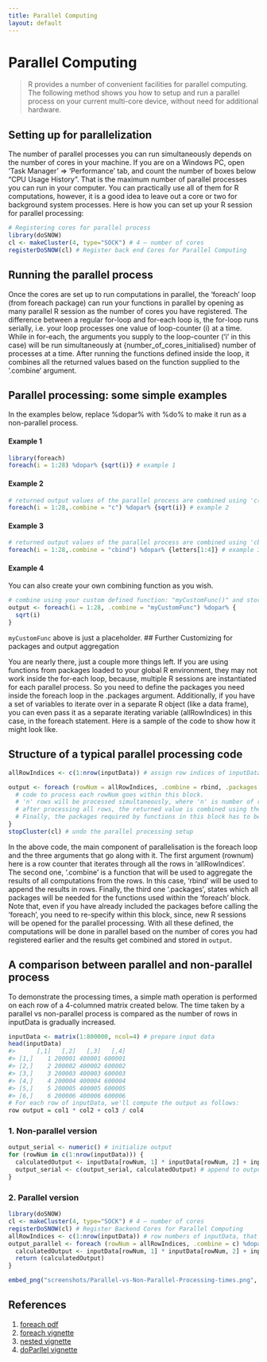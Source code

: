 ```yaml
---
title: Parallel Computing
layout: default
---
```

# Parallel Computing

> R provides a number of convenient facilities for parallel computing. The following method shows you how to setup and run a parallel process on your current multi-core device, without need for additional hardware.

## Setting up for parallelization

The number of parallel processes you can run simultaneously depends on the number of cores in your machine. If you are on a Windows PC, open 'Task Manager' => ‘Performance’ tab, and count the number of boxes below "CPU Usage History". That is the maximum number of parallel processes you can run in your computer.
You can practically use all of them for R computations, however, it is a good idea to leave out a core or two for background system processes. Here is how you can set up your R session for parallel processing:

```r
# Registering cores for parallel process
library(doSNOW)
cl <- makeCluster(4, type="SOCK") # 4 – number of cores
registerDoSNOW(cl) # Register back end Cores for Parallel Computing
```

## Running the parallel process

Once the cores are set up to run computations in parallel, the ‘foreach’ loop (from foreach package) can run your functions in parallel by opening as many parallel R session as the number of cores you have registered. The difference between a regular for-loop and for-each loop is, the for-loop runs serially, i.e. your loop processes one value of loop-counter (i) at a time.
While in for-each, the arguments you supply to the loop-counter (‘i’ in this case) will be run simultaneously at {number_of_cores_initialised} number of processes at a time. After running the functions defined inside the loop, it combines all the returned values based on the function supplied to the ‘.combine‘ argument.

## Parallel processing: some simple examples

In the examples below, replace %dopar% with %do% to make it run as a non-parallel process.

#### Example 1
```r
library(foreach)
foreach(i = 1:28) %dopar% {sqrt(i)} # example 1
```

#### Example 2

```r
# returned output values of the parallel process are combined using 'c()' function
foreach(i = 1:28,.combine = "c") %dopar% {sqrt(i)} # example 2
```

#### Example 3

```r
# returned output values of the parallel process are combined using 'cbind()' function
foreach(i = 1:28,.combine = "cbind") %dopar% {letters[1:4]} # example 3 
```

#### Example 4

You can also create your own combining function as you wish.

```r
# combine using your custom defined function: "myCustomFunc()" and store in 'output' variable
output <- foreach(i = 1:28, .combine = "myCustomFunc") %dopar% {
  sqrt(i)
}
```


`myCustomFunc` above is just a placeholder.
## Further Customizing for packages and output aggregation

You are nearly there, just a couple more things left. If you are using functions from packages loaded to your global R environment, they may not work inside the for-each loop, because, multiple R sessions are instantiated for each parallel process. So you need to define the packages you need inside the foreach loop in the .packages argument.
Additionally, if you have a set of variables to iterate over in a separate R object (like a data frame), you can even pass it as a separate iterating variable (allRowIndices) in this case, in the foreach statement. Here is a sample of the code to show how it might look like.

## Structure of a typical parallel processing code

```r
allRowIndices <- c(1:nrow(inputData)) # assign row indices of inputData, that will be processed in parallel

output <- foreach (rowNum = allRowIndices, .combine = rbind, .packages = c("caret", "ggplot2", "Hmisc")) %dopar% {
  # code to process each rowNum goes within this block.
  # 'n' rows will be processed simultaneously, where 'n' is number of registered cores.
  # after processing all rows, the returned value is combined using the function defined in `.combine` argument `rbind` in this case. The output thus aggregated is stored in output variable.
  # Finally, the packages required by functions in this block has to be mentioned within .packages argument.
}
stopCluster(cl) # undo the parallel processing setup
```

In the above code, the main component of parallelisation is the foreach loop and the three arguments that go along with it. The first argument (rownum) here is a row counter that iterates through all the rows in ‘allRowIndices’. The second one, ‘.combine’ is a function that will be used to aggregate the results of all computations from the rows. In this case, ‘rbind’ will be used to append the results in rows. Finally, the third one ‘.packages’, states which all packages will be needed for the functions used within the ‘foreach’ block. Note that, even if you have already included the packages before calling the ‘foreach’, you need to re-specify within this block, since, new R sessions will be opened for the parallel processing.
With all these defined, the computations will be done in parallel based on the number of cores you had registered earlier and the results get combined and stored in `output`.

## A comparison between parallel and non-parallel process

To demonstrate the processing times, a simple math operation is performed on each row of a 4-columned matrix created below. The time taken by a parallel vs non-parallel process is compared as the number of rows in inputData is gradually increased.

```r
inputData <- matrix(1:800000, ncol=4) # prepare input data
head(inputData)
#>      [,1]   [,2]   [,3]   [,4]
#> [1,]    1 200001 400001 600001
#> [2,]    2 200002 400002 600002
#> [3,]    3 200003 400003 600003
#> [4,]    4 200004 400004 600004
#> [5,]    5 200005 400005 600005
#> [6,]    6 200006 400006 600006
# For each row of inputData, we'll compute the output as follows: 
row output = col1 * col2 + col3 / col4
```

### 1. Non-parallel version

```r
output_serial <- numeric() # initialize output
for (rowNum in c(1:nrow(inputData))) {
  calculatedOutput <- inputData[rowNum, 1] * inputData[rowNum, 2] + inputData[rowNum, 3] / inputData[rowNum, 4] # compute output
  output_serial <- c(output_serial, calculatedOutput) # append to output variable
}
```

### 2. Parallel version

```r
library(doSNOW)
cl <- makeCluster(4, type="SOCK") # 4 – number of cores
registerDoSNOW(cl) # Register Backend Cores for Parallel Computing
allRowIndices <- c(1:nrow(inputData)) # row numbers of inputData, that will be processed in parallel
output_parallel <- foreach (rowNum = allRowIndices, .combine = c) %dopar% {
  calculatedOutput <- inputData[rowNum, 1] * inputData[rowNum, 2] + inputData[rowNum, 3] / inputData[rowNum, 4] # compute output
  return (calculatedOutput)
}
```

```r
embed_png("screenshots/Parallel-vs-Non-Parallel-Processing-times.png", dpi = 220)
```

## References
1. [foreach pdf](http://cran.r-project.org/web/packages/foreach/foreach.pdf)
1. [foreach vignette](http://cran.r-project.org/web/packages/foreach/vignettes/foreach.pdf)
1. [nested vignette](http://cran.r-project.org/web/packages/foreach/vignettes/nested.pdf)
1. [doParllel vignette](http://cran.r-project.org/web/packages/doParallel/vignettes/gettingstartedParallel.pdf)
